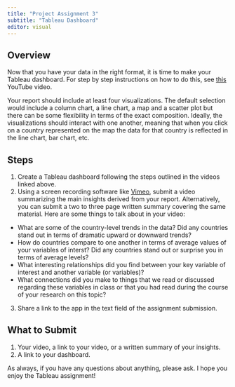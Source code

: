 ```yaml
---
title: "Project Assignment 3"
subtitle: "Tableau Dashboard"
editor: visual
---
```


## Overview

Now that you have your data in the right format, it is time to make your
Tableau dashboard. For step by step instructions on how to do this, see
[this](https://www.youtube.com/watch?v=BQwm3Z39Ne8&t=1159s) YouTube
video.

Your report should include at least four visualizations. The default
selection would include a column chart, a line chart, a map and a
scatter plot but there can be some flexibility in terms of the exact
composition. Ideally, the visualizations should interact with one
another, meaning that when you click on a country represented on the map
the data for that country is reflected in the line chart, bar chart,
etc.

## Steps

1.  Create a Tableau dashboard following the steps outlined in the
    videos linked above.
2.  Using a screen recording software like
    [Vimeo](https://vimeo.com/features/screen-recorder), submit a video
    summarizing the main insights derived from your report.
    Alternatively, you can submit a two to three page written summary
    covering the same material. Here are some things to talk about in
    your video:

-   What are some of the country-level trends in the data? Did any
    countries stand out in terms of dramatic upward or downward trends?
-   How do countries compare to one another in terms of average values
    of your variables of interst? Did any countries stand out or
    surprise you in terms of average levels?
-   What interesting relationships did you find between your key
    variable of interest and another variable (or variables)?
-   What connections did you make to things that we read or discussed
    regarding these variables in class or that you had read during the
    course of your research on this topic?

3.  Share a link to the app in the text field of the assignment
    submission.

## What to Submit

1.  Your video, a link to your video, or a written summary of your
    insights.
2.  A link to your dashboard.

As always, if you have any questions about anything, please ask. I hope
you enjoy the Tableau assignment!

